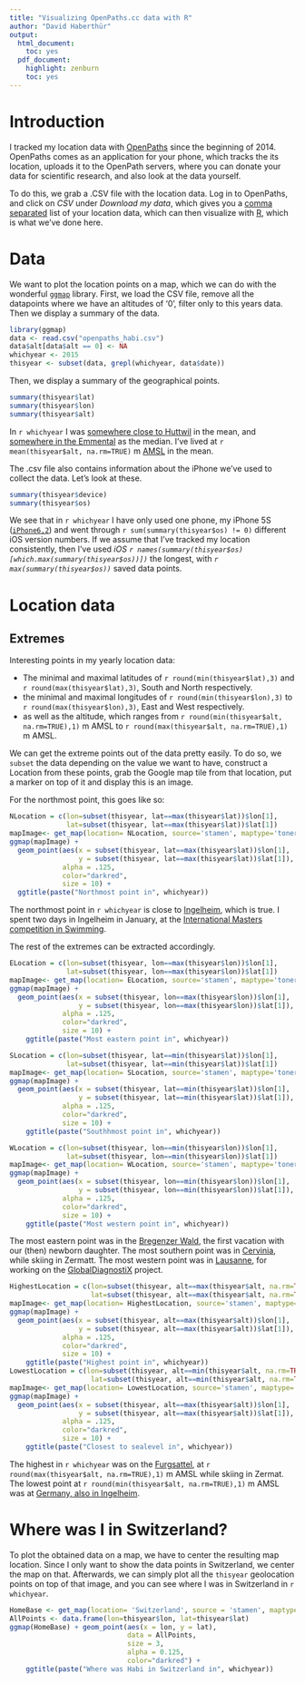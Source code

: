 ```yaml
---
title: "Visualizing OpenPaths.cc data with R"
author: "David Haberthür"
output:
  html_document:
    toc: yes
  pdf_document:
    highlight: zenburn
    toc: yes
---
```


# Introduction
I tracked my location data with [OpenPaths](http://openpaths.cc) since the beginning of 2014.
OpenPaths comes as an application for your phone, which tracks the its location, uploads it to the OpenPath servers, where you can donate your data for scientific research, and also look at the data yourself.

To do this, we grab a .CSV file with the location data.
Log in to OpenPaths, and click on *CSV* under *Download my data*, which gives you a [comma separated](http://en.wikipedia.org/wiki/Comma-separated_values) list of your location data, which can then visualize with [R](http://www.r-project.org), which is what we've done here.

# Data
We want to plot the location points on a map, which we can do with the wonderful [`ggmap`](http://cran.r-project.org/web/packages/ggmap/) library.
First, we load the CSV file, remove all the datapoints where we have an altitudes of '0', filter only to this years data.
Then we display a summary of the data.

```r
library(ggmap)
data <- read.csv("openpaths_habi.csv")
data$alt[data$alt == 0] <- NA
whichyear <- 2015
thisyear <- subset(data, grepl(whichyear, data$date))
```

Then, we display a summary of the geographical points.
```r
summary(thisyear$lat)
summary(thisyear$lon)
summary(thisyear$alt)
```
In `r whichyear` I was [somewhere close to Huttwil](http://www.openstreetmap.org/#map=12/`r mean(thisyear$lat)`/`r mean(thisyear$lon)`) in the mean, and [somewhere in the Emmental](http://www.openstreetmap.org/#map=12/`r median(thisyear$lat)`/`r median(thisyear$lon)`) as the median. I've lived at `r mean(thisyear$alt, na.rm=TRUE)` m [AMSL](https://en.wikipedia.org/wiki/Sea_level) in the mean.

The .csv file also contains information about the iPhone we've used to collect the data.
Let's look at these.
```r
summary(thisyear$device)
summary(thisyear$os)
```
We see that in `r whichyear` I have only used one phone, my iPhone 5S ([`iPhone6,2`](http://www.everymac.com/ultimate-mac-lookup/?search_keywords=iPhone6,2)) and went through `r sum(summary(thisyear$os) != 0)` different iOS version numbers.
If we assume that I've tracked my location consistently, then I've used *iOS `r names(summary(thisyear$os)[which.max(summary(thisyear$os))])`* the longest, with *`r max(summary(thisyear$os))`* saved data points.

# Location data
## Extremes
Interesting points in my yearly location data:

  - The minimal and maximal latitudes of `r round(min(thisyear$lat),3)` and `r round(max(thisyear$lat),3)`, South and North respectively.
  - the minimal and maximal longitudes of `r round(min(thisyear$lon),3)` to `r round(max(thisyear$lon),3)`, East and West respectively.
  - as well as the altitude, which ranges from `r round(min(thisyear$alt, na.rm=TRUE),1)` m AMSL to `r round(max(thisyear$alt, na.rm=TRUE),1)` m AMSL.
  
We can get the extreme points out of the data pretty easily.
To do so, we `subset` the data depending on the value we want to have, construct a Location from these points, grab the Google map tile from that location, put a marker on top of it and display this is an image.

For the northmost point, this goes like so:
```r
NLocation = c(lon=subset(thisyear, lat==max(thisyear$lat))$lon[1],
              lat=subset(thisyear, lat==max(thisyear$lat))$lat[1])
mapImage<- get_map(location= NLocation, source='stamen', maptype='toner-hybrid', zoom=10)
ggmap(mapImage) +
  geom_point(aes(x = subset(thisyear, lat==max(thisyear$lat))$lon[1],
                 y = subset(thisyear, lat==max(thisyear$lat))$lat[1]),
             alpha = .125,
             color="darkred",
             size = 10) +
  ggtitle(paste("Northmost point in", whichyear))
````

The northmost point in `r whichyear` is close to [Ingelheim](http://www.openstreetmap.org/#map=12/`r NLocation[c(2)]`/`r NLocation[c(1)]`), which is true.
I spent two days in Ingelheim in January, at the [International Masters competition in Swimming](http://www.ssv-ingelheim.de/veranstaltungen/masterwettkampf/).

The rest of the extremes can be extracted accordingly.

```r
ELocation = c(lon=subset(thisyear, lon==max(thisyear$lon))$lon[1],
              lat=subset(thisyear, lon==max(thisyear$lon))$lat[1])
mapImage<- get_map(location= ELocation, source='stamen', maptype='toner-hybrid', zoom=10)
ggmap(mapImage) +
  geom_point(aes(x = subset(thisyear, lon==max(thisyear$lon))$lon[1],
                 y = subset(thisyear, lon==max(thisyear$lon))$lat[1]),
             alpha = .125,
             color="darkred",
             size = 10) +
    ggtitle(paste("Most eastern point in", whichyear))

SLocation = c(lon=subset(thisyear, lat==min(thisyear$lat))$lon[1],
              lat=subset(thisyear, lat==min(thisyear$lat))$lat[1])
mapImage<- get_map(location= SLocation, source='stamen', maptype='toner-hybrid', zoom=10)
ggmap(mapImage) +
  geom_point(aes(x = subset(thisyear, lat==min(thisyear$lat))$lon[1],
                 y = subset(thisyear, lat==min(thisyear$lat))$lat[1]),
             alpha = .125,
             color="darkred",
             size = 10) +
    ggtitle(paste("Southhmost point in", whichyear))

WLocation = c(lon=subset(thisyear, lon==min(thisyear$lon))$lon[1],
              lat=subset(thisyear, lon==min(thisyear$lon))$lat[1])
mapImage<- get_map(location= WLocation, source='stamen', maptype='toner-hybrid', zoom=10)
ggmap(mapImage) +
  geom_point(aes(x = subset(thisyear, lon==min(thisyear$lon))$lon[1],
                 y = subset(thisyear, lon==min(thisyear$lon))$lat[1]),
             alpha = .125,
             color="darkred",
             size = 10) +
    ggtitle(paste("Most western point in", whichyear))
````

The most eastern point was in the [Bregenzer Wald](http://www.openstreetmap.org/#map=12/`r ELocation[c(2)]`/`r ELocation[c(1)]`), the first vacation with our (then) newborn daughter.
The most southern point was in [Cervinia](http://www.openstreetmap.org/#map=12/`r SLocation[c(2)]`/`r SLocation[c(1)]`), while skiing in Zermatt.
The most western point was in [Lausanne](http://www.openstreetmap.org/#map=12/`r WLocation[c(2)]`/`r WLocation[c(1)]`), for working on the [GlobalDiagnostiX](http://globaldiagnostix.org/) project.

```r
HighestLocation = c(lon=subset(thisyear, alt==max(thisyear$alt, na.rm=TRUE))$lon[1],
                    lat=subset(thisyear, alt==max(thisyear$alt, na.rm=TRUE))$lat[1])
mapImage<- get_map(location= HighestLocation, source='stamen', maptype='toner-hybrid', zoom=10)
ggmap(mapImage) +
  geom_point(aes(x = subset(thisyear, alt==max(thisyear$alt))$lon[1],
                 y = subset(thisyear, alt==max(thisyear$alt))$lat[1]),
             alpha = .125,
             color="darkred",
             size = 10) +
    ggtitle(paste("Highest point in", whichyear))
LowestLocation = c(lon=subset(thisyear, alt==min(thisyear$alt, na.rm=TRUE))$lon[1],
                    lat=subset(thisyear, alt==min(thisyear$alt, na.rm=TRUE))$lat[1])
mapImage<- get_map(location= LowestLocation, source='stamen', maptype='toner-hybrid', zoom=10)
ggmap(mapImage) +
  geom_point(aes(x = subset(thisyear, alt==max(thisyear$alt))$lon[1],
                 y = subset(thisyear, alt==max(thisyear$alt))$lat[1]),
             alpha = .125,
             color="darkred",
             size = 10) +
    ggtitle(paste("Closest to sealevel in", whichyear))
````

The highest in `r whichyear` was on the [Furgsattel](http://www.openstreetmap.org/#map=12/`r HighestLocation[c(2)]`/`r HighestLocation[c(1)]`), at `r round(max(thisyear$alt, na.rm=TRUE),1)` m AMSL while skiing in Zermat.
The lowest point at `r round(min(thisyear$alt, na.rm=TRUE),1)` m AMSL was at [Germany, also in Ingelheim](http://www.openstreetmap.org/#map=12/`r LowestLocation[c(2)]`/`r LowestLocation[c(1)]`).

# Where was I in Switzerland?
To plot the obtained data on a map, we have to center the resulting map location.
Since I only want to show the data points in Switzerland, we center the map on that.
Afterwards, we can simply plot all the `thisyear` geolocation points on top of that image, and you can see where I was in Switzerland in `r whichyear`.

```r
HomeBase <- get_map(location= 'Switzerland', source = 'stamen', maptype='toner-hybrid', zoom=8)
AllPoints <- data.frame(lon=thisyear$lon, lat=thisyear$lat)
ggmap(HomeBase) + geom_point(aes(x = lon, y = lat),
                             data = AllPoints,
                             size = 3,
                             alpha = 0.125,
                             color="darkred") +
    ggtitle(paste("Where was Habi in Switzerland in", whichyear))
```
